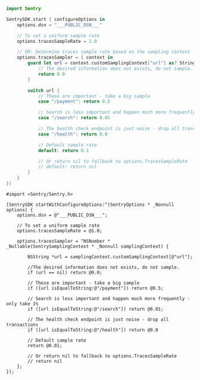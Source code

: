 <SignInNote />

```swift {tabTitle:Swift}
import Sentry

SentrySDK.start { configureOptions in
    options.dsn = "___PUBLIC_DSN___"

    // To set a uniform sample rate
    options.tracesSampleRate = 1.0

    // OR: Determine traces sample rate based on the sampling context
    options.tracesSampler = { context in
        guard let url = context.customSamplingContext["url"] as? String else {
            // The desired information does not exists, do not sample.
            return 0.0
        }

        switch url {
            // These are important - take a big sample
            case "/payment": return 0.5

            // Search is less important and happen much more frequently - only take 1%
            case "/search": return 0.01

            // The health check endpoint is just noise - drop all transactions
            case "/health": return 0.0

            // Default sample rate
            default: return 0.1

            // Or return nil to fallback to options.TracesSampleRate
            // default: return nil
        }
    }
})
```

```objc {tabTitle:Objective-C}
#import <Sentry/Sentry.h>

[SentrySDK startWithConfigureOptions:^(SentryOptions * _Nonnull options) {
    options.dsn = @"___PUBLIC_DSN___";

    // To set a uniform sample rate
    options.tracesSampleRate = @1.0;

    options.tracesSampler = ^NSNumber * _Nullable(SentrySamplingContext * _Nonnull samplingContext) {

        NSString *url = samplingContext.customSamplingContext[@"url"];

        //The desired information does not exists, do not sample.
        if (url == nil) return @0.0;

        // These are important - take a big sample
        if ([url isEqualToString:@"/payment"]) return @0.5;

        // Search is less important and happen much more frequently - only take 1%
        if ([url isEqualToString:@"/search"]) return @0.01;

        // The health check endpoint is just noise - drop all transactions
        if ([url isEqualToString:@"/health"]) return @0.0

        // Default sample rate
        return @0.01;

        // Or return nil to fallback to options.TracesSampleRate
        // return nil
    };
}];
```
